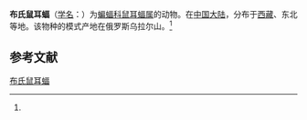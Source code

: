 {{Speciesbox
| name = 布氏鼠耳蝠
| status = 
| status_system = 
| image = Myotis brandti.jpg
| range_map = Myotis brandtii range map.png
| genus = Myotis
| species = brandti
| authority = (Eversmann, 1845)<ref name='id247'>{{cite web| url =http://www.bioinfo.cn/db05/BjdwSpecies.php?action=view&id=247| title =布氏鼠耳蝠| work =《中国动物物种编目数据库》| publisher =中国科学院微生物研究所| author =中国科学院动物研究所| accessdate =2009-03-27| deadurl =yes| archiveurl =https://web.archive.org/web/20160305031508/http://www.bioinfo.cn/db05/BjdwSpecies.php?action=view&id=247| archivedate =2016-03-05}}</ref>
}}

'''布氏鼠耳蝠'''（[[学名|学名]]：{{lang|la|''Myotis brandti''}}）为[[蝙蝠科|蝙蝠科]][[鼠耳蝠属|鼠耳蝠属]]的动物。在[[中国大陆|中国大陆]]，分布于[[西藏|西藏]]、东北等地。该物种的模式产地在俄罗斯乌拉尔山。<ref name='id247'/>

== 参考文献 ==
{{reflist}}
{{Taxonbar|from=Q599519}}

[[Category:鼠耳蝠属|布氏鼠耳蝠]]


{{蝙蝠小作品}}